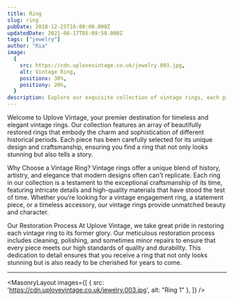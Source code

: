```yaml
---
title: Ring
slug: ring
pubDate: 2018-12-25T16:00:00.000Z
updatedDate: 2021-08-17T05:09:58.000Z
tags: ["jewelry"]
author: "Ria"
image:
  {
    src: https://cdn.uplovevintage.co.uk/jewelry.003.jpg,
    alt: Vintage Ring,
    positionx: 30%,
    positiony: 20%,
  }
description: Explore our exquisite collection of vintage rings, each piece meticulously restored to capture the charm and elegance of bygone eras. Perfect for any occasion, these rings offer timeless beauty and exceptional craftsmanship.
---
```

Welcome to Uplove Vintage, your premier destination for timeless and elegant vintage rings. Our collection features an array of beautifully restored rings that embody the charm and sophistication of different historical periods. Each piece has been carefully selected for its unique design and craftsmanship, ensuring you find a ring that not only looks stunning but also tells a story.

Why Choose a Vintage Ring?
Vintage rings offer a unique blend of history, artistry, and elegance that modern designs often can't replicate. Each ring in our collection is a testament to the exceptional craftsmanship of its time, featuring intricate details and high-quality materials that have stood the test of time. Whether you’re looking for a vintage engagement ring, a statement piece, or a timeless accessory, our vintage rings provide unmatched beauty and character.

Our Restoration Process
At Uplove Vintage, we take great pride in restoring each vintage ring to its former glory. Our meticulous restoration process includes cleaning, polishing, and sometimes minor repairs to ensure that every piece meets our high standards of quality and durability. This dedication to detail ensures that you receive a ring that not only looks stunning but is also ready to be cherished for years to come.


---


<MasonryLayout images={[
      { src: 'https://cdn.uplovevintage.co.uk/jewelry.003.jpg', alt: "Ring 1" },
]} />
